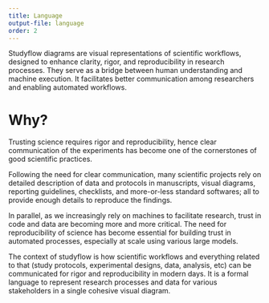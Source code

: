 ```yaml
---
title: Language
output-file: language
order: 2
---
```


Studyflow diagrams are visual representations of scientific workflows, designed to enhance clarity, rigor, and reproducibility in research processes. They serve as a bridge between human understanding and machine execution. It facilitates better communication among researchers and enabling automated workflows.

# Why?

Trusting science requires rigor and reproducibility, hence clear communication of the experiments has become one of the cornerstones of good scientific practices.

Following the need for clear communication, many scientific projects rely on detailed description of data and protocols in manuscripts, visual diagrams, reporting guidelines, checklists, and more-or-less standard softwares; all to provide enough details to reproduce the findings.

In parallel, as we increasingly rely on machines to facilitate research, trust in code and data are becoming more and more critical. The need for reproducibility of science has become essential for building trust in automated processes, especially at scale using various large models.

The context of studyflow is how scientific workflows and everything related to that (study protocols, experimental designs, data, analysis, etc) can be communicated for rigor and reproducibility in modern days. It is a formal language to represent research processes and data for various stakeholders in a single cohesive visual diagram.

